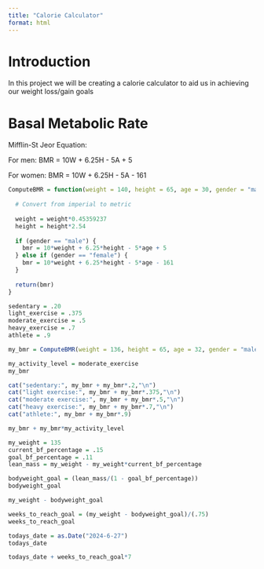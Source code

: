 ```yaml
---
title: "Calorie Calculator"
format: html
---
```


# Introduction

In this project we will be creating a calorie calculator to aid us in achieving our weight loss/gain goals

# Basal Metabolic Rate

Mifflin-St Jeor Equation:

For men:
BMR = 10W + 6.25H - 5A + 5

For women:
BMR = 10W + 6.25H - 5A - 161

```r
ComputeBMR = function(weight = 140, height = 65, age = 30, gender = "male") {
  
  # Convert from imperial to metric
  
  weight = weight*0.45359237
  height = height*2.54
    
  if (gender == "male") {
    bmr = 10*weight + 6.25*height - 5*age + 5
  } else if (gender == "female") {
    bmr = 10*weight + 6.25*height - 5*age - 161
  }
  
  return(bmr)
}
```

```r
sedentary = .20
light_exercise = .375
moderate_exercise = .5
heavy_exercise = .7
athlete = .9
```


```r
my_bmr = ComputeBMR(weight = 136, height = 65, age = 32, gender = "male")

my_activity_level = moderate_exercise
my_bmr
```

```r
cat("sedentary:", my_bmr + my_bmr*.2,"\n")
cat("light exercise:", my_bmr + my_bmr*.375,"\n")
cat("moderate exercise:", my_bmr + my_bmr*.5,"\n")
cat("heavy exercise:", my_bmr + my_bmr*.7,"\n")
cat("athlete:", my_bmr + my_bmr*.9)
```


```r
my_bmr + my_bmr*my_activity_level
```

```r
my_weight = 135
current_bf_percentage = .15
goal_bf_percentage = .11
lean_mass = my_weight - my_weight*current_bf_percentage
```



```r
bodyweight_goal = (lean_mass/(1 - goal_bf_percentage))
bodyweight_goal
```

```r
my_weight - bodyweight_goal
```

```r
weeks_to_reach_goal = (my_weight - bodyweight_goal)/(.75)
weeks_to_reach_goal
```

```r
todays_date = as.Date("2024-6-27")
todays_date
```

```r
todays_date + weeks_to_reach_goal*7
```


